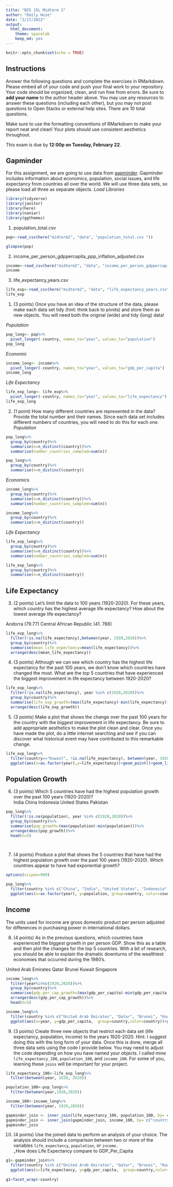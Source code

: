 ```yaml
---
title: "BIS 15L Midterm 2"
author: "Emily Huie"
date: "2/17/2022"
output:
  html_document: 
    theme: spacelab
    keep_md: yes
---
```


```r
knitr::opts_chunk$set(echo = TRUE)
```

## Instructions
Answer the following questions and complete the exercises in RMarkdown. Please embed all of your code and push your final work to your repository. Your code should be organized, clean, and run free from errors. Be sure to **add your name** to the author header above. You may use any resources to answer these questions (including each other), but you may not post questions to Open Stacks or external help sites. There are 10 total questions.  

Make sure to use the formatting conventions of RMarkdown to make your report neat and clean! Your plots should use consistent aesthetics throughout.  

This exam is due by **12:00p on Tuesday, February 22**.  

## Gapminder
For this assignment, we are going to use data from  [gapminder](https://www.gapminder.org/). Gapminder includes information about economics, population, social issues, and life expectancy from countries all over the world. We will use three data sets, so please load all three as separate objects. 
_Load Libraries_
```r
library(tidyverse)
library(janitor)
library(here)
library(naniar)
library(ggthemes)
```


1. population_total.csv  

```r
pop<-read_csv(here("midterm2", "data", "population_total.csv "))
```
```r
glimpse(pop)
```

2. income_per_person_gdppercapita_ppp_inflation_adjusted.csv  
```r
income<-read_csv(here("midterm2", "data", "income_per_person_gdppercapita_ppp_inflation_adjusted.csv"))
income
```

3. life_expectancy_years.csv  
```r
life_exp<-read_csv(here("midterm2", "data", "life_expectancy_years.csv"))
life_exp

```



1. (3 points) Once you have an idea of the structure of the data, please make each data set tidy (hint: think back to pivots) and store them as new objects. You will need both the original (wide) and tidy (long) data!  

_Population_
```r
pop_long<- pop%>%
  pivot_longer(-country, names_to="year", values_to="population")
pop_long
```

_Economic_
```r
income_long<- income%>%
  pivot_longer(-country, names_to="year", values_to="gdp_per_capita")
income_long
```
_Life Expectancy_
```r
life_exp_long<- life_exp%>%
  pivot_longer(-country, names_to="year", values_to="life_expectancy")
life_exp_long
```

2. (1 point) How many different countries are represented in the data? Provide the total number and their names. Since each data set includes different numbers of countries, you will need to do this for each one.  
_Population_
```r
pop_long%>%
  group_by(country)%>%
  summarise(n=n_distinct(country))%>%
  summarise(number_countries_sampled=sum(n))
```
```r
pop_long%>%
  group_by(country)%>%
  summarise(n=n_distinct(country))
```


_Economics_
```r
income_long%>%
  group_by(country)%>%
  summarise(n=n_distinct(country))%>%
  summarise(number_countries_sampled=sum(n))
```
```r
income_long%>%
  group_by(country)%>%
  summarise(n=n_distinct(country))
```

_Life Expectancy_
```r
life_exp_long%>%
  group_by(country)%>%
  summarise(n=n_distinct(country))%>%
  summarise(number_countries_sampled=sum(n))
```

```r
life_exp_long%>%
  group_by(country)%>%
  summarise(n=n_distinct(country))
```

## Life Expectancy  

3. (2 points) Let's limit the data to 100 years (1920-2020). For these years, which country has the highest average life expectancy? How about the lowest average life expectancy?  

Andorra (79.77)
Central African Republic (41. 766)

```r
life_exp_long%>%
  filter(!is.na(life_expectancy),between(year, 1920,2020))%>%
  group_by(country)%>%
  summarise(mean_life_expectancy=mean(life_expectancy))%>%
  arrange(desc(mean_life_expectancy))
```


4. (3 points) Although we can see which country has the highest life expectancy for the past 100 years, we don't know which countries have changed the most. What are the top 5 countries that have experienced the biggest improvement in life expectancy between 1920-2020?  
```r
life_exp_long%>%
  filter(!is.na(life_expectancy), year %in% c(1920,2020))%>%
  group_by(country)%>%
  summarise(life_exp_growth=(max(life_expectancy)-min(life_expectancy)))%>%
  arrange(desc(life_exp_growth))

```

5. (3 points) Make a plot that shows the change over the past 100 years for the country with the biggest improvement in life expectancy. Be sure to add appropriate aesthetics to make the plot clean and clear. Once you have made the plot, do a little internet searching and see if you can discover what historical event may have contributed to this remarkable change.  
```r
life_exp_long%>%
  filter(country=="Kuwait", !is.na(life_expectancy), between(year, 1920,2020))%>%
  ggplot(aes(x=as.factor(year),y=life_expectancy))+geom_point()+geom_line()+theme(axis.text.x=element_text(angle=60, hjust=1))+labs(title="Kuwait: Country with Biggest Improvement in Life Expectancy", x="Year", y="Life Expectancy")
```


## Population Growth
6. (3 points) Which 5 countries have had the highest population growth over the past 100 years (1920-2020)?  
India
China
Indonesia
United States
Pakistan
```r
pop_long%>%
  filter(!is.na(population), year %in% c(1920,2020))%>%
  group_by(country)%>%
  summarise(pop_growth=(max(population)-min(population)))%>%
  arrange(desc(pop_growth))%>%
  head(n=5)
  
```


```r
```

7. (4 points) Produce a plot that shows the 5 countries that have had the highest population growth over the past 100 years (1920-2020). Which countries appear to have had exponential growth?  
```r
options(scipen=999)

```

```r
pop_long%>%
  filter(country %in% c("China", "India", "United States", "Indonesia", "Pakistan", between(year, 1920,2020)))%>%
  ggplot(aes(x=as.factor(year), y=population, group=country, color=country))+geom_point()+geom_line()+theme(axis.text.x=element_text(angle=75, hjust=1, size=4))+labs(title="Population Growth for Top Five Countries from 1920 and 2020", x="Year", y="Population")
```


## Income
The units used for income are gross domestic product per person adjusted for differences in purchasing power in international dollars.

8. (4 points) As in the previous questions, which countries have experienced the biggest growth in per person GDP. Show this as a table and then plot the changes for the top 5 countries. With a bit of research, you should be able to explain the dramatic downturns of the wealthiest economies that occurred during the 1980's. 

United Arab Emirates
Qatar
Brunei
Kuwait
Singapore
```r
income_long%>%
  filter(year%in%c(1920,2020))%>%
  group_by(country)%>%
  summarise(gdp_per_cap_growth=(max(gdp_per_capita)-min(gdp_per_capita)))%>%
  arrange(desc(gdp_per_cap_growth))%>%
  head(n=5)
```
```r
income_long%>%
  filter(country %in% c("United Arab Emirates", "Qatar", "Brunei", "Kuwait", "Singapore"),between(year,1920,2020))%>%
  ggplot(aes(x=year, y=gdp_per_capita,  group=country,color=country))+geom_point()+geom_line()+theme(axis.text.x=element_text(angle=60, hjust=1))+labs(title="GDP Per Capita Growth for Top Five Countries from 1920 and 2020", x="Year", y="GDP Per Capita")
```


9. (3 points) Create three new objects that restrict each data set (life expectancy, population, income) to the years 1920-2020. Hint: I suggest doing this with the long form of your data. Once this is done, merge all three data sets using the code I provide below. You may need to adjust the code depending on how you have named your objects. I called mine `life_expectancy_100`, `population_100`, and `income_100`. For some of you, learning these `joins` will be important for your project.  

```r
life_expectancy_100<-life_exp_long%>%
  filter(between(year, 1920, 2020))
```

```r
population_100<-pop_long%>%
  filter(between(year,1920,2020))
```
```r
income_100<-income_long%>%
  filter(between(year, 1920,2020))
```

```r
gapminder_join <- inner_join(life_expectancy_100, population_100, by= c("country", "year"))
gapminder_join <- inner_join(gapminder_join, income_100, by= c("country", "year"))
gapminder_join
```

10. (4 points) Use the joined data to perform an analysis of your choice. The analysis should include a comparison between two or more of the variables `life_expectancy`, `population`, or `income.`  
_How does Life Expectancy compare to GDP_Per_Capita
```r
g1<-gapminder_join%>%
  filter(country %in% c("United Arab Emirates", "Qatar", "Brunei", "Kuwait", "Singapore"),between(year,1920,2020))%>%
  ggplot(aes(x=life_expectancy, y=gdp_per_capita,  group=country,color=country))+geom_point()+geom_line()+theme(axis.text.x=element_text(angle=60, hjust=1))+labs(title="Life Expectancy vs GDP Per Capita Growth for Top Five Countries", x="Life Expectancy", y="GDP Per Capita")
  
g1+facet_wrap(~country)
```

